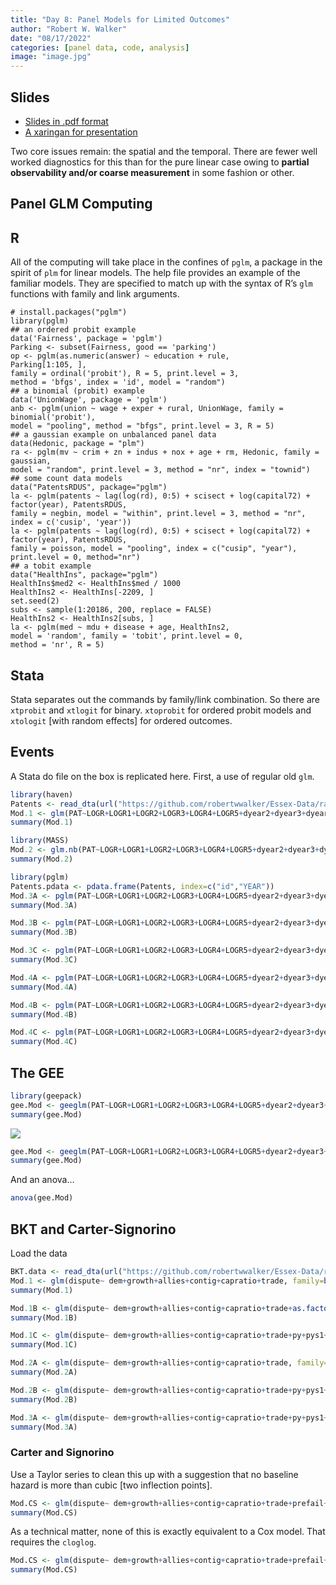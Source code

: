 ```yaml
---
title: "Day 8: Panel Models for Limited Outcomes"
author: "Robert W. Walker"
date: "08/17/2022"
categories: [panel data, code, analysis]
image: "image.jpg"
---
```


## Slides

- [Slides in .pdf format](./img/slidesDay8.pdf)
- [A xaringan for presentation](https://robertwwalker.github.io/xaringan/ESSSSDA22-Day8/)

Two core issues remain: the spatial and the temporal.  There are fewer well worked diagnostics for this than for the pure linear case owing to **partial observability and/or coarse measurement** in some fashion or other.

## Panel GLM Computing

## R

All of the computing will take place in the confines of `pglm`, a package in the spirit of `plm` for linear models.  The help file provides an example of the familiar models.  They are specified to match up with the syntax of R's `glm` functions with family and link arguments.

```
# install.packages("pglm")
library(pglm)
## an ordered probit example
data('Fairness', package = 'pglm')
Parking <- subset(Fairness, good == 'parking')
op <- pglm(as.numeric(answer) ~ education + rule,
Parking[1:105, ],
family = ordinal('probit'), R = 5, print.level = 3,
method = 'bfgs', index = 'id', model = "random")
## a binomial (probit) example
data('UnionWage', package = 'pglm')
anb <- pglm(union ~ wage + exper + rural, UnionWage, family = binomial('probit'),
model = "pooling", method = "bfgs", print.level = 3, R = 5)
## a gaussian example on unbalanced panel data
data(Hedonic, package = "plm")
ra <- pglm(mv ~ crim + zn + indus + nox + age + rm, Hedonic, family = gaussian,
model = "random", print.level = 3, method = "nr", index = "townid")
## some count data models
data("PatentsRDUS", package="pglm")
la <- pglm(patents ~ lag(log(rd), 0:5) + scisect + log(capital72) + factor(year), PatentsRDUS,
family = negbin, model = "within", print.level = 3, method = "nr",
index = c('cusip', 'year'))
la <- pglm(patents ~ lag(log(rd), 0:5) + scisect + log(capital72) + factor(year), PatentsRDUS,
family = poisson, model = "pooling", index = c("cusip", "year"),
print.level = 0, method="nr")
## a tobit example
data("HealthIns", package="pglm")
HealthIns$med2 <- HealthIns$med / 1000
HealthIns2 <- HealthIns[-2209, ]
set.seed(2)
subs <- sample(1:20186, 200, replace = FALSE)
HealthIns2 <- HealthIns2[subs, ]
la <- pglm(med ~ mdu + disease + age, HealthIns2,
model = 'random', family = 'tobit', print.level = 0,
method = 'nr', R = 5)
```

## Stata

Stata separates out the commands by family/link combination.  So there are `xtprobit` and `xtlogit` for binary.  `xtoprobit` for ordered probit models and `xtologit` [with random effects] for ordered outcomes.

## Events

A Stata do file on the box is replicated here.  First, a use of regular old `glm`.

```r
library(haven)
Patents <- read_dta(url("https://github.com/robertwwalker/Essex-Data/raw/main/Patents.dta"))
Mod.1 <- glm(PAT~LOGR+LOGR1+LOGR2+LOGR3+LOGR4+LOGR5+dyear2+dyear3+dyear4+dyear5, data=Patents, family="poisson")
summary(Mod.1)
```

```r
library(MASS)
Mod.2 <- glm.nb(PAT~LOGR+LOGR1+LOGR2+LOGR3+LOGR4+LOGR5+dyear2+dyear3+dyear4+dyear5, data=Patents)
summary(Mod.2)
```

```r
library(pglm)
Patents.pdata <- pdata.frame(Patents, index=c("id","YEAR"))
Mod.3A <- pglm(PAT~LOGR+LOGR1+LOGR2+LOGR3+LOGR4+LOGR5+dyear2+dyear3+dyear4+dyear5+LOGK+SCISECT, Patents.pdata, effect="individual", model="random", family="poisson")
summary(Mod.3A)
```

```r
Mod.3B <- pglm(PAT~LOGR+LOGR1+LOGR2+LOGR3+LOGR4+LOGR5+dyear2+dyear3+dyear4+dyear5, Patents.pdata, effect="individual", model="random", family="poisson")
summary(Mod.3B)
```

```r
Mod.3C <- pglm(PAT~LOGR+LOGR1+LOGR2+LOGR3+LOGR4+LOGR5+dyear2+dyear3+dyear4+dyear5+LOGK+SCISECT-1, Patents.pdata, effect="individual", model="random", family="poisson")
summary(Mod.3C)
```

```r
Mod.4A <- pglm(PAT~LOGR+LOGR1+LOGR2+LOGR3+LOGR4+LOGR5+dyear2+dyear3+dyear4+dyear5+LOGK+SCISECT, Patents.pdata, effect="individual", model="random", family="negbin")
summary(Mod.4A)
```

```r
Mod.4B <- pglm(PAT~LOGR+LOGR1+LOGR2+LOGR3+LOGR4+LOGR5+dyear2+dyear3+dyear4+dyear5, Patents.pdata, effect="individual", model="random", family="negbin")
summary(Mod.4B)
```

```r
Mod.4C <- pglm(PAT~LOGR+LOGR1+LOGR2+LOGR3+LOGR4+LOGR5+dyear2+dyear3+dyear4+dyear5+LOGK+SCISECT-1, Patents.pdata, effect="individual", model="random", family="negbin")
summary(Mod.4C)
```

## The GEE

```r
library(geepack)
gee.Mod <- geeglm(PAT~LOGR+LOGR1+LOGR2+LOGR3+LOGR4+LOGR5+dyear2+dyear3+dyear4+dyear5, data=Patents, id=id, corstr="exchangeable", family=poisson)
summary(gee.Mod)
```


![](./img/Screen Shot 2022-08-18 at 2.45.20 AM.png)


```r
gee.Mod <- geeglm(PAT~LOGR+LOGR1+LOGR2+LOGR3+LOGR4+LOGR5+dyear2+dyear3+dyear4+dyear5, data=Patents, id=id, corstr="ar1", family=poisson)
summary(gee.Mod)
```

And an anova...

```r
anova(gee.Mod)
```


## BKT and Carter-Signorino

Load the data


```r
BKT.data <- read_dta(url("https://github.com/robertwwalker/Essex-Data/raw/main/bkt98ajps.dta"))
Mod.1 <- glm(dispute~ dem+growth+allies+contig+capratio+trade, family=binomial("logit"), data=BKT.data)
summary(Mod.1)
```

```r
Mod.1B <- glm(dispute~ dem+growth+allies+contig+capratio+trade+as.factor(py), family=binomial("logit"), data=BKT.data)
summary(Mod.1B)
```

```r
Mod.1C <- glm(dispute~ dem+growth+allies+contig+capratio+trade+py+pys1+pys2+pys3, family=binomial("logit"), data=BKT.data)
summary(Mod.1C)
```

```r
Mod.2A <- glm(dispute~ dem+growth+allies+contig+capratio+trade, family=binomial("logit"), subset = contdisp!=1, data=BKT.data)
summary(Mod.2A)
```

```r
Mod.2B <- glm(dispute~ dem+growth+allies+contig+capratio+trade+py+pys1+pys2+pys3, family=binomial("logit"), subset = contdisp!=1, data=BKT.data)
summary(Mod.2B)
```

```r
Mod.3A <- glm(dispute~ dem+growth+allies+contig+capratio+trade+py+pys1+pys2+pys3, family=binomial("logit"), subset = prefail<1, data=BKT.data)
summary(Mod.3A)
```

### Carter and Signorino

Use a Taylor series to clean this up with a suggestion that no baseline hazard is more than cubic [two inflection points].


```r
Mod.CS <- glm(dispute~ dem+growth+allies+contig+capratio+trade+prefail+py+I(py^2)+I(py^3), family=binomial("logit"), data=BKT.data)
summary(Mod.CS)
```

As a technical matter, none of this is exactly equivalent to a Cox model.  That requires the `cloglog`.

```r
Mod.CS <- glm(dispute~ dem+growth+allies+contig+capratio+trade+prefail+py+I(py^2)+I(py^3), family=binomial("cloglog"), data=BKT.data)
summary(Mod.CS)
```


